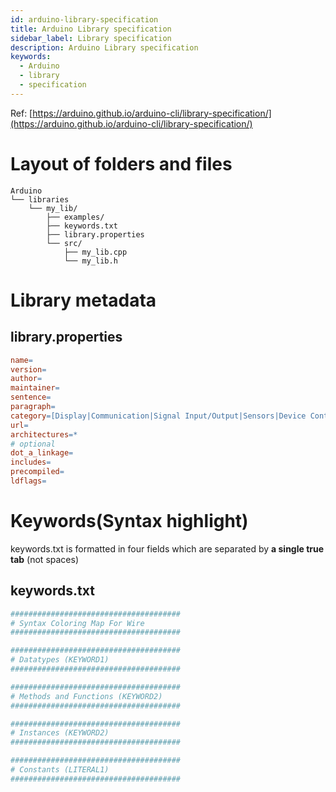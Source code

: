 ```yaml
---
id: arduino-library-specification
title: Arduino Library specification
sidebar_label: Library specification
description: Arduino Library specification
keywords:
  - Arduino
  - library
  - specification
---
```


Ref: [https://arduino.github.io/arduino-cli/library-specification/](https://arduino.github.io/arduino-cli/library-specification/)

# Layout of folders and files

```shell
Arduino
└── libraries
    └── my_lib/
        ├── examples/
        ├── keywords.txt
        ├── library.properties
        └── src/
            ├── my_lib.cpp
            └── my_lib.h
```

# Library metadata

## library.properties

```makefile title="library.properties"
name=
version=
author=
maintainer=
sentence=
paragraph=
category=[Display|Communication|Signal Input/Output|Sensors|Device Control|Timing|Data Storage|Data Processing|Other]
url=
architectures=*
# optional
dot_a_linkage=
includes=
precompiled=
ldflags=
```

# Keywords(Syntax highlight)

keywords.txt is formatted in four fields which are separated by **a single true tab** (not spaces)

## keywords.txt

```makefile title="keywords.txt"
######################################
# Syntax Coloring Map For Wire
######################################

######################################
# Datatypes (KEYWORD1)
######################################

######################################
# Methods and Functions (KEYWORD2)
######################################

######################################
# Instances (KEYWORD2)
######################################

######################################
# Constants (LITERAL1)
######################################

```

